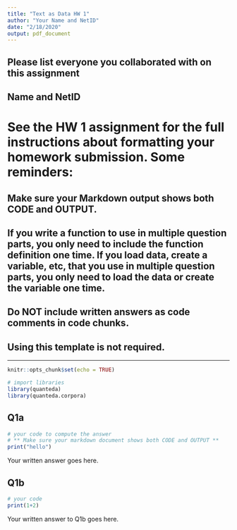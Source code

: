 ---
title: "Text as Data HW 1"
author: "Your Name and NetID"
date: "2/18/2020"
output: pdf_document
---

## Please list everyone you collaborated with on this assignment
## Name and NetID

# See the HW 1 assignment for the full instructions about formatting your homework submission. Some reminders:

## Make sure your Markdown output shows both CODE and OUTPUT.

## If you write a function to use in multiple question parts, you only need to include the function definition one time. If you load data, create a variable, etc, that you use in multiple question parts, you only need to load the data or create the variable one time.

## Do NOT include written answers as code comments in code chunks.

## Using this template is not required.

------

```{r setup, include=FALSE}
knitr::opts_chunk$set(echo = TRUE)
```

```{r echo=TRUE}
# import libraries
library(quanteda)
library(quanteda.corpora)
```

## Q1a

```{r echo=TRUE}
# your code to compute the answer
# ** Make sure your markdown document shows both CODE and OUTPUT **
print("hello")
```

Your written answer goes here.

## Q1b

```{r echo=TRUE}
# your code 
print(1+2)
```

Your written answer to Q1b goes here.
